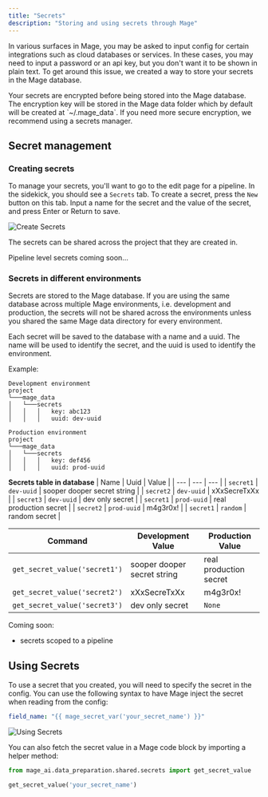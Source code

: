 ```yaml
---
title: "Secrets"
description: "Storing and using secrets through Mage"
---
```


In various surfaces in Mage, you may be asked to input config for certain integrations
such as cloud databases or services. In these cases, you may need to input a password
or an api key, but you don't want it to be shown in plain text. To get around this issue,
we created a way to store your secrets in the Mage database.

<Warning>
  Your secrets are encrypted before being stored into the Mage database. The encryption key
  will be stored in the Mage data folder which by default will be created at `~/.mage_data`. If
  you need more secure encryption, we recommend using a secrets manager.
</Warning>

## Secret management

### Creating secrets

To manage your secrets, you'll want to go to the edit page for a pipeline. In the sidekick,
you should see a `Secrets` tab. To create a secret, press the `New` button on this tab.
Input a name for the secret and the value of the secret, and press Enter or Return to save.

![Create Secrets](/media/create-secrets.png)

The secrets can be shared across the project that they are created in.

Pipeline level secrets coming soon...

### Secrets in different environments

Secrets are stored to the Mage database. If you are using the same database across multiple
Mage environments, i.e. development and production, the secrets will not be shared across the environments
unless you shared the same Mage data directory for every environment.

Each secret will be saved to the database with a name and a uuid. The name will be used to identify
the secret, and the uuid is used to identify the environment.

Example:

```
Development environment
project
└───mage_data
│   └───secrets
│   │   │   key: abc123
│   │   │   uuid: dev-uuid

Production environment
project
└───mage_data
│   └───secrets
│   │   │   key: def456
│   │   │   uuid: prod-uuid
```

<b>Secrets table in database</b>
| Name | Uuid | Value |
| --- | --- | --- |
| `secret1` | `dev-uuid` | sooper dooper secret string |
| `secret2` | `dev-uuid` | xXxSecreTxXx |
| `secret3` | `dev-uuid` | dev only secret |
| `secret1` | `prod-uuid` | real production secret |
| `secret2` | `prod-uuid` | m4g3r0x! |
| `secret1` | `random` | random secret |


| Command | Development Value | Production Value |
| --- | --- | --- |
| `get_secret_value('secret1')` | sooper dooper secret string | real production secret |
| `get_secret_value('secret2')` | xXxSecreTxXx | m4g3r0x! |
| `get_secret_value('secret3')` | dev only secret | `None` |

Coming soon:
* secrets scoped to a pipeline

## Using Secrets

To use a secret that you created, you will need to specify the secret in the config. You
can use the following syntax to have Mage inject the secret when reading from the config:

```yaml
field_name: "{{ mage_secret_var('your_secret_name') }}"
```

![Using Secrets](/media/using-secrets.png)

You can also fetch the secret value in a Mage code block by importing a helper method:

```python
from mage_ai.data_preparation.shared.secrets import get_secret_value

get_secret_value('your_secret_name')
```
